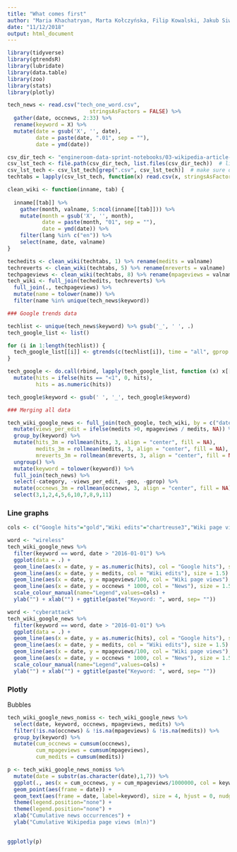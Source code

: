 ---
title: "What comes first"
author: "Maria Khachatryan, Marta Kołczyńska, Filip Kowalski, Jakub Siwiec, Paweł Zawadzki"
date: "11/12/2018"
output: html_document
---

```{r setup, warning=FALSE, message=FALSE, echo = FALSE}
library(tidyverse)
library(gtrendsR)
library(lubridate)
library(data.table)
library(zoo)
library(stats)
library(plotly)

tech_news <- read.csv("tech_one_word.csv",
                          stringsAsFactors = FALSE) %>%
  gather(date, occnews, 2:33) %>%
  rename(keyword = X) %>%
  mutate(date = gsub('X', '', date),
         date = paste(date, ".01", sep = ""),
         date = ymd(date))

csv_dir_tech <- "engineroom-data-sprint-notebooks/03-wikipedia-article-metrics/results/tech"
csv_lst_tech <- file.path(csv_dir_tech, list.files(csv_dir_tech))  # list of all files in the selected directory
csv_lst_tech <- csv_lst_tech[grep(".csv", csv_lst_tech)]  # make sure only .csv files
techtabs = lapply(csv_lst_tech, function(x) read.csv(x, stringsAsFactors = FALSE, encoding = "UTF-8"))

clean_wiki <- function(inname, tab) {
  
  inname[[tab]] %>% 
    gather(month, valname, 5:ncol(inname[[tab]])) %>%
    mutate(month = gsub('X', '', month),
           date = paste(month, "01", sep = ""),
           date = ymd(date)) %>%
    filter(lang %in% c("en")) %>%
    select(name, date, valname)
}

techedits <- clean_wiki(techtabs, 1) %>% rename(medits = valname)
techreverts <- clean_wiki(techtabs, 5) %>% rename(mreverts = valname)
techpageviews <- clean_wiki(techtabs, 8) %>% rename(mpageviews = valname)
tech_wiki <- full_join(techedits, techreverts) %>%
  full_join(., techpageviews) %>%
  mutate(name = tolower(name)) %>%
  filter(name %in% unique(tech_news$keyword))

### Google trends data

techlist <- unique(tech_news$keyword) %>% gsub('_', ' ', .)
tech_google_list <- list()

for (i in 1:length(techlist)) {
  tech_google_list[[i]] <- gtrends(c(techlist[i]), time = "all", gprop = "web")
}

tech_google <- do.call(rbind, lapply(tech_google_list, function (x) x[[1]])) %>%
  mutate(hits = ifelse(hits == "<1", 0, hits),
         hits = as.numeric(hits))

tech_google$keyword <- gsub(' ', '_', tech_google$keyword)

### Merging all data

tech_wiki_google_news <- full_join(tech_google, tech_wiki, by = c("date", "keyword" = "name")) %>%
  mutate(views_per_edit = ifelse(medits >0, mpageviews / medits, NA)) %>%
  group_by(keyword) %>%
  mutate(hits_3m = rollmean(hits, 3, align = "center", fill = NA),
         medits_3m = rollmean(medits, 3, align = "center", fill = NA),
         mreverts_3m = rollmean(mreverts, 3, align = "center", fill = NA)) %>%
  ungroup() %>%
  mutate(keyword = tolower(keyword)) %>%
  full_join(tech_news) %>%
  select(-category, -views_per_edit, -geo, -gprop) %>%
  mutate(occnews_3m = rollmean(occnews, 3, align = "center", fill = NA)) %>%
  select(3,1,2,4,5,6,10,7,8,9,11)

```

### Line graphs


```{r graph-wireless, warning=FALSE, message=FALSE, echo = FALSE, fig.width = 8, fig.height = 4}
cols <- c("Google hits"="gold","Wiki edits"="chartreuse3","Wiki page views"="blue4", "News" = "indianred2")

word <- "wireless"
tech_wiki_google_news %>%
  filter(keyword == word, date > "2016-01-01") %>%
  ggplot(data = .) +
  geom_line(aes(x = date, y = as.numeric(hits), col = "Google hits"), size = 1.5) + 
  geom_line(aes(x = date, y = medits, col = "Wiki edits"), size = 1.5) +
  geom_line(aes(x = date, y = mpageviews/100, col = "Wiki page views"), size = 1.5) +
  geom_line(aes(x = date, y = occnews * 1000, col = "News"), size = 1.5) +
  scale_colour_manual(name="Legend",values=cols) +
  ylab("") + xlab("") + ggtitle(paste("Keyword: ", word, sep= ""))
```


```{r graph-cyberattack, warning=FALSE, message=FALSE, echo = FALSE, fig.width = 8, fig.height = 4}
word <- "cyberattack"
tech_wiki_google_news %>%
  filter(keyword == word, date > "2016-01-01") %>%
  ggplot(data = .) +
  geom_line(aes(x = date, y = as.numeric(hits), col = "Google hits"), size = 1.5) + 
  geom_line(aes(x = date, y = medits, col = "Wiki edits"), size = 1.5) +
  geom_line(aes(x = date, y = mpageviews/100, col = "Wiki page views"), size = 1.5) +
  geom_line(aes(x = date, y = occnews * 1000, col = "News"), size = 1.5) +
  scale_colour_manual(name="Legend",values=cols) +
  ylab("") + xlab("") + ggtitle(paste("Keyword: ", word, sep= ""))
```

### Plotly

Bubbles

```{r graph-bubbles, warning=FALSE, message=FALSE, echo = FALSE, fig.width = 8, fig.height = 4}
tech_wiki_google_news_nomiss <- tech_wiki_google_news %>% 
  select(date, keyword, occnews, mpageviews, medits) %>%
  filter(!is.na(occnews) & !is.na(mpageviews) & !is.na(medits)) %>%
  group_by(keyword) %>%
  mutate(cum_occnews = cumsum(occnews),
         cum_mpageviews = cumsum(mpageviews),
         cum_medits = cumsum(medits))

p <- tech_wiki_google_news_nomiss %>%
  mutate(date = substr(as.character(date),1,7)) %>%
  ggplot(., aes(x = cum_occnews, y = cum_mpageviews/1000000, col = keyword, size = cum_medits)) +
  geom_point(aes(frame = date)) +
  geom_text(aes(frame = date, label=keyword), size = 4, hjust = 0, nudge_x = 1, nudge_y = 1) +
  theme(legend.position="none") +
  theme(legend.position="none") +
  xlab("Cumulative news occurrences") +
  ylab("Cumulative Wikipedia page views (mln)")
  

ggplotly(p)
```

